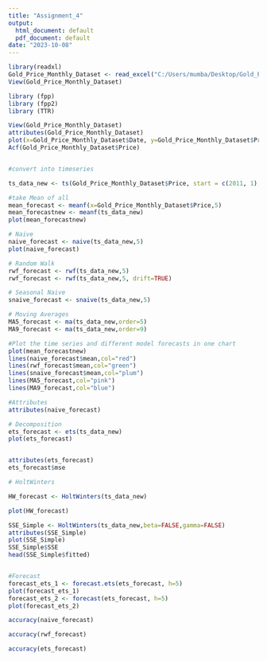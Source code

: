---
title: "Assignment_4"
output:
  html_document: default
  pdf_document: default
date: "2023-10-08"
---

```{r}
library(readxl)
Gold_Price_Monthly_Dataset <- read_excel("C:/Users/mumba/Desktop/Gold_Price_Monthly_Dataset.xls")
View(Gold_Price_Monthly_Dataset)

library (fpp)
library (fpp2)
library (TTR)

View(Gold_Price_Monthly_Dataset)
attributes(Gold_Price_Monthly_Dataset)
plot(x=Gold_Price_Monthly_Dataset$Date, y=Gold_Price_Monthly_Dataset$Price,type="l")
Acf(Gold_Price_Monthly_Dataset$Price)


#convert into timeseries

ts_data_new <- ts(Gold_Price_Monthly_Dataset$Price, start = c(2011, 1),end= c(2020, 5), frequency = 12)

#take Mean of all
mean_forecast <- meanf(x=Gold_Price_Monthly_Dataset$Price,5)
mean_forecastnew <- meanf(ts_data_new)
plot(mean_forecastnew)

# Naive
naive_forecast <- naive(ts_data_new,5)
plot(naive_forecast)

# Random Walk
rwf_forecast <- rwf(ts_data_new,5)
rwf_forecast <- rwf(ts_data_new,5, drift=TRUE)

# Seasonal Naive
snaive_forecast <- snaive(ts_data_new,5)

# Moving Averages
MA5_forecast <- ma(ts_data_new,order=5)
MA9_forecast <- ma(ts_data_new,order=9)

#Plot the time series and different model forecasts in one chart
plot(mean_forecastnew)
lines(naive_forecast$mean,col="red")
lines(rwf_forecast$mean,col="green")
lines(snaive_forecast$mean,col="plum")
lines(MA5_forecast,col="pink")
lines(MA9_forecast,col="blue")

#Attributes
attributes(naive_forecast)

# Decomposition
ets_forecast <- ets(ts_data_new)
plot(ets_forecast)


attributes(ets_forecast)
ets_forecast$mse

# HoltWinters

HW_forecast <- HoltWinters(ts_data_new)

plot(HW_forecast)

SSE_Simple <- HoltWinters(ts_data_new,beta=FALSE,gamma=FALSE)
attributes(SSE_Simple)
plot(SSE_Simple)
SSE_Simple$SSE
head(SSE_Simple$fitted)


#Forecast
forecast_ets_1 <- forecast.ets(ets_forecast, h=5)
plot(forecast_ets_1)
forecast_ets_2 <- forecast(ets_forecast, h=5)
plot(forecast_ets_2)

accuracy(naive_forecast)

accuracy(rwf_forecast)

accuracy(ets_forecast)
```




